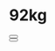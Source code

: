 # 92kg


<div className="lg:flex">
  <div className="lg:mr-2 lg:w-1/3 w-full">
    <Button
      title="Make Environment"
      description="환경을 만들자!"
      query="/Diet/92kg"
    ></Button>
  </div>
  <div className="lg:ml-2 lg:mr-2 lg:w-1/3 w-full">
    <Button
      title="Eating Style"
      description="밥 먹는 습관부터!"
      query="/Diet/92kg"
    ></Button>
  </div>
  <div className="lg:ml-2 lg:w-1/3 w-full"></div>
</div>
